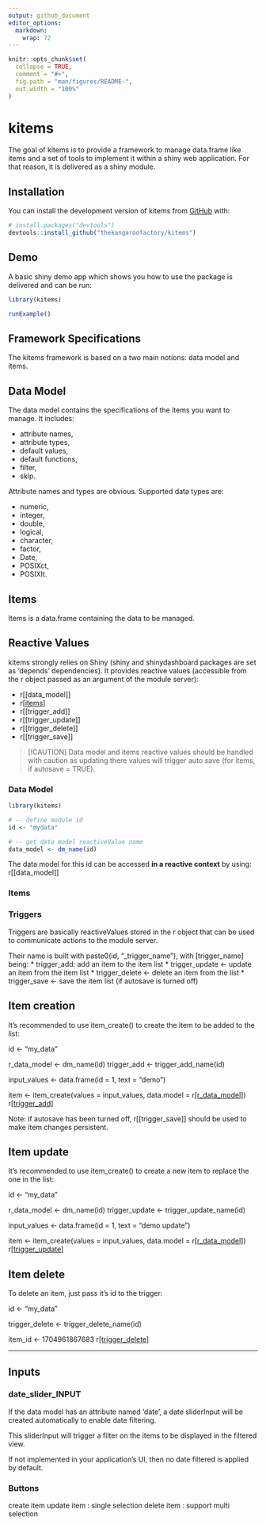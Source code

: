 ```yaml
---
output: github_document
editor_options: 
  markdown: 
    wrap: 72
---
```


<!-- README.md is generated from README.Rmd. Please edit that file -->

<!-- You need to render `README.Rmd` to keep `README.md` up-to-date. -->

<!-- use`devtools::build_readme()` for this.  -->

```r
knitr::opts_chunk$set(
  collapse = TRUE,
  comment = "#>",
  fig.path = "man/figures/README-",
  out.width = "100%"
)
```


# kitems

<!-- badges: start -->

<!-- badges: end -->

The goal of kitems is to provide a framework to manage data.frame like
items and a set of tools to implement it within a shiny web application.
For that reason, it is delivered as a shiny module.

## Installation

You can install the development version of kitems from
[GitHub](https://github.com/thekangaroofactory/kitems) with:

``` r
# install.packages("devtools")
devtools::install_github("thekangaroofactory/kitems")
```

## Demo

A basic shiny demo app which shows you how to use the package is
delivered and can be run:

```r
library(kitems)

runExample()

```

## Framework Specifications

The kitems framework is based on a two main notions: data model and
items.

## Data Model

The data model contains the specifications of the items you want to
manage. It includes:

-   attribute names,
-   attribute types,
-   default values,
-   default functions,
-   filter,
-   skip.

Attribute names and types are obvious. Supported data types are:

-   numeric,
-   integer,
-   double,
-   logical,
-   character,
-   factor,
-   Date,
-   POSIXct,
-   POSIXlt.

## Items

Items is a data.frame containing the data to be managed.

## Reactive Values

kitems strongly relies on Shiny (shiny and shinydashboard packages are
set as 'depends' dependencies). It provides reactive values (accessible
from the r object passed as an argument of the module server):

-   r[[data_model]]
-   r[[items]]
-   r[[trigger_add]]
-   r[[trigger_update]]
-   r[[trigger_delete]]
-   r[[trigger_save]]


> [!CAUTION]
> Data model and items reactive values should be handled with caution as updating
there values will trigger auto save (for items, if autosave = TRUE).

### Data Model

```r
library(kitems)

# -- define module id
id <- "mydata"

# -- get data model reactiveValue name
data_model <- dm_name(id)

```

The data model for this id can be accessed **in a reactive context** by using:
r[[data_model]]


### Items


### Triggers

Triggers are basically reactiveValues stored in the r object that can be
used to communicate actions to the module server.

Their name is built with paste0(id, "\_trigger_name"), with
[trigger_name] being: \* trigger_add: add an item to the item list \*
trigger_update \<- update an item from the item list \* trigger_delete
\<- delete an item from the list \* trigger_save \<- save the item list
(if autosave is turned off)

## Item creation

It's recommended to use item_create() to create the item to be added to
the list:

id \<- "my_data"

r_data_model \<- dm_name(id) trigger_add \<- trigger_add_name(id)

input_values \<- data.frame(id = 1, text = "demo")

item \<- item_create(values = input_values, data.model =
r[[r_data_model]]()) r[[trigger_add]](item)

Note: if autosave has been turned off, r[[trigger_save]] should be used
to make item changes persistent.

## Item update

It's recommended to use item_create() to create a new item to replace
the one in the list:

id \<- "my_data"

r_data_model \<- dm_name(id) trigger_update \<- trigger_update_name(id)

input_values \<- data.frame(id = 1, text = "demo update")

item \<- item_create(values = input_values, data.model =
r[[r_data_model]]()) r[[trigger_update]](item)

## Item delete

To delete an item, just pass it's id to the trigger:

id \<- "my_data"

trigger_delete \<- trigger_delete_name(id)

item_id \<- 1704961867683 r[[trigger_delete]](item_id)

------------------------------------------------------------------------

## Inputs

### date_slider_INPUT

If the data model has an attribute named 'date', a date sliderInput will
be created automatically to enable date filtering.

This sliderInput will trigger a filter on the items to be displayed in
the filtered view.

If not implemented in your application's UI, then no date filtered is
applied by default.

### Buttons

create item update item : single selection delete item : support multi
selection
